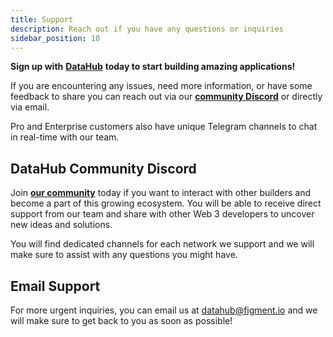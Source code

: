 ```yaml
---
title: Support
description: Reach out if you have any questions or inquiries
sidebar_position: 10
---
```


**Sign up with** [**DataHub**](https://datahub.figment.io) **today to start building amazing applications!**

If you are encountering any issues, need more information, or have some feedback to share you can reach out via our [**community Discord**](https://figment.io/devchat) or directly via email.

Pro and Enterprise customers also have unique Telegram channels to chat in real-time with our team.

## DataHub Community Discord

Join [**our community**](https://figment.io/devchat) today if you want to interact with other builders and become a part of this growing ecosystem. You will be able to receive direct support from our team and share with other Web 3 developers to uncover new ideas and solutions.

You will find dedicated channels for each network we support and we will make sure to assist with any questions you might have.

## Email Support

For more urgent inquiries, you can email us at [datahub@figment.io](mailto:datahub@figment.io) and we will make sure to get back to you as soon as possible!
